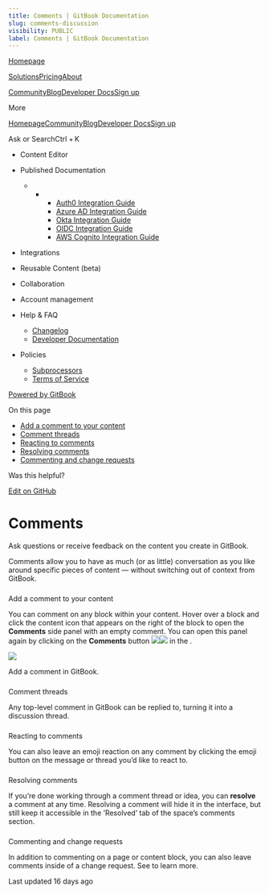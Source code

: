 ```yaml
---
title: Comments | GitBook Documentation
slug: comments-discussion
visibility: PUBLIC
label: Comments | GitBook Documentation
---
```

[Homepage](https://www.gitbook.com/)

[Solutions](https://www.gitbook.com/solutions/public-docs)[Pricing](https://www.gitbook.com/pricing)[About](https://www.gitbook.com/about)

[Community](https://github.com/GitbookIO/community)[Blog](https://www.gitbook.com/blog)[Developer Docs](https://developer.gitbook.com/)[Sign up](https://gitbook.com/join)

More

[Homepage](https://www.gitbook.com/)[Community](https://github.com/GitbookIO/community)[Blog](https://www.gitbook.com/blog)[Developer Docs](https://developer.gitbook.com/)[Sign up](https://gitbook.com/join)

Ask or SearchCtrl + K

*   Content Editor
    
*   Published Documentation
    
    *   *   *   [Auth0 Integration Guide](https://developer.gitbook.com/visitor-authentication/guides/integrations/how-to-use-auth0-integration-for-visitor-authentication)
            *   [Azure AD Integration Guide](https://developer.gitbook.com/visitor-authentication/guides/integrations/how-to-use-azure-ad-integration-for-visitor-authentication)
            *   [Okta Integration Guide](https://developer.gitbook.com/visitor-authentication/guides/integrations/how-to-use-okta-integration-for-visitor-authentication)
            *   [OIDC Integration Guide](https://developer.gitbook.com/visitor-authentication/guides/integrations/how-to-use-the-oidc-integration-for-visitor-authentication)
            *   [AWS Cognito Integration Guide](https://developer.gitbook.com/visitor-authentication/guides/integrations/how-to-use-the-aws-cognito-integration-for-visitor-authentication)
            
        
    
*   Integrations
    
*   Reusable Content (beta)
    
*   Collaboration
    
*   Account management
    
*   Help & FAQ
    
    *   [Changelog](https://changelog.gitbook.com/)
    *   [Developer Documentation](https://developer.gitbook.com/)
*   Policies
    
    *   [Subprocessors](https://policies.gitbook.com/security/subprocessors)
    *   [Terms of Service](https://policies.gitbook.com/terms)

[Powered by GitBook](https://www.gitbook.com/?utm_source=content&utm_medium=trademark&utm_campaign=NkEGS7hzeqa35sMXQZ4X)

On this page

*   [Add a comment to your content](#comment-within-your-content)
*   [Comment threads](#comment-threads)
*   [Reacting to comments](#reacting-to-comments)
*   [Resolving comments](#resolving-comments)
*   [Commenting and change requests](#commenting-and-change-requests)

Was this helpful?

[Edit on GitHub](https://github.com/GitbookIO/public-docs/blob/main/collaboration/comments-discussion.md)

Comments
========

Ask questions or receive feedback on the content you create in GitBook.

Comments allow you to have as much (or as little) conversation as you like around specific pieces of content — without switching out of context from GitBook.

### 

[](#comment-within-your-content)

Add a comment to your content

You can comment on any block within your content. Hover over a block and click the content icon that appears on the right of the block to open the **Comments** side panel with an empty comment. You can open this panel again by clicking on the **Comments** button ![](https://docs.gitbook.com/~gitbook/image?url=https%3A%2F%2F1050631731-files.gitbook.io%2F%7E%2Ffiles%2Fv0%2Fb%2Fgitbook-x-prod.appspot.com%2Fo%2Fspaces%252FNkEGS7hzeqa35sMXQZ4X%252Fuploads%252FMJNYA9JrjVxXimhQUTMJ%252Fcomments-light.png%3Falt%3Dmedia%26token%3D87d5dc84-687d-4315-a9c8-8724eec25ba6&width=32&dpr=4&quality=100&sign=9ce0982f&sv=1)![](https://docs.gitbook.com/~gitbook/image?url=https%3A%2F%2F1050631731-files.gitbook.io%2F%7E%2Ffiles%2Fv0%2Fb%2Fgitbook-x-prod.appspot.com%2Fo%2Fspaces%252FNkEGS7hzeqa35sMXQZ4X%252Fuploads%252F9h80IWux1OQO7IAAEoMv%252Fcomments-dark.png%3Falt%3Dmedia%26token%3D7dbf3dcb-109d-4652-9eb7-c54c7cca4d04&width=32&dpr=4&quality=100&sign=27404f2f&sv=1) in the .

![](https://docs.gitbook.com/~gitbook/image?url=https%3A%2F%2F1050631731-files.gitbook.io%2F%7E%2Ffiles%2Fv0%2Fb%2Fgitbook-x-prod.appspot.com%2Fo%2Fspaces%252FNkEGS7hzeqa35sMXQZ4X%252Fuploads%252Fz0BYNrX0UpTCctb9l1L6%252Fcollaboration-comments.png%3Falt%3Dmedia%26token%3Dec1aa944-24e9-4738-a8ff-026207d6eb36&width=768&dpr=4&quality=100&sign=cba7fc89&sv=1)

Add a comment in GitBook.

### 

[](#comment-threads)

Comment threads

Any top-level comment in GitBook can be replied to, turning it into a discussion thread.

### 

[](#reacting-to-comments)

Reacting to comments

You can also leave an emoji reaction on any comment by clicking the emoji button on the message or thread you’d like to react to.

### 

[](#resolving-comments)

Resolving comments

If you’re done working through a comment thread or idea, you can **resolve** a comment at any time. Resolving a comment will hide it in the interface, but still keep it accessible in the ’Resolved’ tab of the space’s comments section.

### 

[](#commenting-and-change-requests)

Commenting and change requests

In addition to commenting on a page or content block, you can also leave comments inside of a change request. See to learn more.

Last updated 16 days ago
